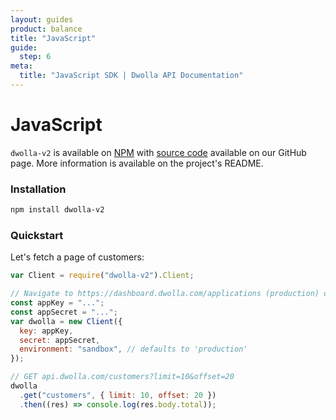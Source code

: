 ```yaml
---
layout: guides
product: balance
title: "JavaScript"
guide:
  step: 6
meta:
  title: "JavaScript SDK | Dwolla API Documentation"
---
```


# JavaScript

`dwolla-v2` is available on [NPM](https://www.npmjs.com/package/dwolla-v2) with [source code](https://github.com/Dwolla/dwolla-v2-node) available on our GitHub page. More information is available on the project's README.

### Installation

```bash
npm install dwolla-v2
```

### Quickstart

Let's fetch a page of customers:

```javascript
var Client = require("dwolla-v2").Client;

// Navigate to https://dashboard.dwolla.com/applications (production) or https://dashboard-sandbox.dwolla.com/applications (Sandbox) for your application key and secret.
const appKey = "...";
const appSecret = "...";
var dwolla = new Client({
  key: appKey,
  secret: appSecret,
  environment: "sandbox", // defaults to 'production'
});

// GET api.dwolla.com/customers?limit=10&offset=20
dwolla
  .get("customers", { limit: 10, offset: 20 })
  .then((res) => console.log(res.body.total));
```
